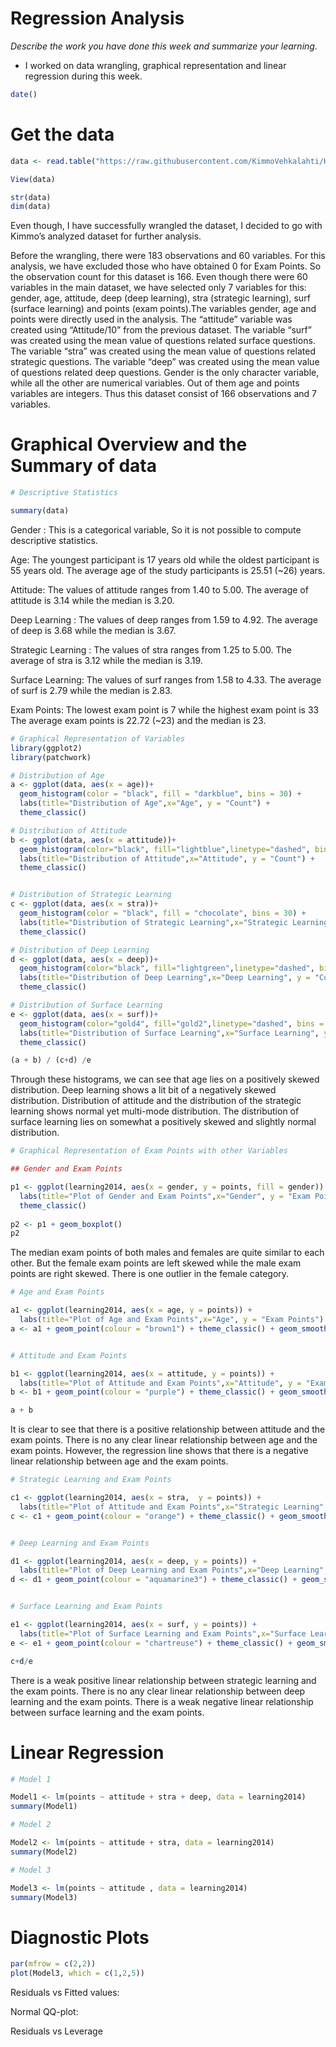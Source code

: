 # Regression Analysis

*Describe the work you have done this week and summarize your learning.*

- I worked on data wrangling, graphical representation and linear regression during this week.  

```r
date()
```
# Get the data

```r

data <- read.table("https://raw.githubusercontent.com/KimmoVehkalahti/Helsinki-Open-Data-Science/master/datasets/learning2014.txt", sep=",", header=TRUE)

View(data)

str(data)
dim(data)
```

Even though, I have successfully wrangled the dataset, I decided to go with Kimmo's analyzed dataset for further analysis.  

Before the wrangling, there were 183 observations and 60 variables. For this analysis, we have excluded those who have obtained 0 for Exam Points. So the observation count for this dataset is 166.
Even though there were 60 variables in the main dataset, we have selected only 7 variables for this: gender, age, attitude, deep (deep learning), stra (strategic learning), surf (surface learning) and points (exam points).The variables gender, age and points were directly used in the analysis. The "attitude" variable was created using "Attitude/10" from the previous dataset. The variable "surf" was created using the mean value of questions related surface questions. The variable "stra" was created using the mean value of questions related strategic questions. The variable "deep" was created using the mean value of questions related deep questions. 
Gender is the only character variable, while all the other are numerical variables. Out of them age and points variables are integers. 
Thus this dataset consist of 166 observations and 7 variables.

# Graphical Overview and the Summary of data

```r
# Descriptive Statistics

summary(data)
```

Gender : This is a categorical variable, So it is not possible to compute descriptive statistics. 

Age: The youngest participant is 17 years old while the oldest participant is 55 years old. The average age of the study participants is 25.51 (~26) years. 

Attitude: The values of attitude ranges from 1.40 to 5.00. The average of attitude is 3.14  while the median is 3.20.

Deep Learning : The values of deep ranges from 1.59 to 4.92. The average of deep is 3.68  while the median is 3.67.

Strategic Learning : The values of stra ranges from 1.25 to 5.00. The average of stra is 3.12  while the median is 3.19.

Surface Learning: The values of surf ranges from 1.58 to 4.33. The average of surf is 2.79  while the median is 2.83.

Exam Points: The lowest exam point is 7 while the highest exam point is 33 The average exam points is 22.72 (~23) and the median is 23.

```r
# Graphical Representation of Variables
library(ggplot2)
library(patchwork)

# Distribution of Age
a <- ggplot(data, aes(x = age))+
  geom_histogram(color = "black", fill = "darkblue", bins = 30) +
  labs(title="Distribution of Age",x="Age", y = "Count") +
  theme_classic()

# Distribution of Attitude
b <- ggplot(data, aes(x = attitude))+
  geom_histogram(color="black", fill="lightblue",linetype="dashed", bins = 30) +
  labs(title="Distribution of Attitude",x="Attitude", y = "Count") +
  theme_classic()


# Distribution of Strategic Learning
c <- ggplot(data, aes(x = stra))+
  geom_histogram(color = "black", fill = "chocolate", bins = 30) +
  labs(title="Distribution of Strategic Learning",x="Strategic Learning", y = "Count") +
  theme_classic()

# Distribution of Deep Learning
d <- ggplot(data, aes(x = deep))+
  geom_histogram(color="black", fill="lightgreen",linetype="dashed", bins = 30) +
  labs(title="Distribution of Deep Learning",x="Deep Learning", y = "Count") +
  theme_classic()

# Distribution of Surface Learning
e <- ggplot(data, aes(x = surf))+
  geom_histogram(color="gold4", fill="gold2",linetype="dashed", bins = 30) +
  labs(title="Distribution of Surface Learning",x="Surface Learning", y = "Count") +
  theme_classic()

(a + b) / (c+d) /e

```
Through these histograms, we can see that age lies on a positively skewed distribution. Deep learning shows a lit bit of a negatively skewed distribution. Distribution of attitude and the distribution of the strategic learning shows normal yet multi-mode distribution. The distribution of surface learning lies on somewhat a positively skewed and slightly normal distribution. 

```r
# Graphical Representation of Exam Points with other Variables

## Gender and Exam Points

p1 <- ggplot(learning2014, aes(x = gender, y = points, fill = gender)) +
  labs(title="Plot of Gender and Exam Points",x="Gender", y = "Exam Points") +
  theme_classic()
  
p2 <- p1 + geom_boxplot()
p2 

```

The median exam points of both males and females are quite similar to each other. But the female exam points are left skewed while the male exam points are right skewed. There is one outlier in the female category. 

```r
# Age and Exam Points

a1 <- ggplot(learning2014, aes(x = age, y = points)) +
  labs(title="Plot of Age and Exam Points",x="Age", y = "Exam Points") 
a <- a1 + geom_point(colour = "brown1") + theme_classic() + geom_smooth(method = "lm")


# Attitude and Exam Points

b1 <- ggplot(learning2014, aes(x = attitude, y = points)) +
  labs(title="Plot of Attitude and Exam Points",x="Attitude", y = "Exam Points") 
b <- b1 + geom_point(colour = "purple") + theme_classic() + geom_smooth(method = "lm")

a + b
```
It is clear to see that there is a positive relationship between attitude and the exam points. There is no any clear linear relationship between age and the exam points. However, the regression line shows that there is a negative linear relationship between age and the exam points. 

```r
# Strategic Learning and Exam Points

c1 <- ggplot(learning2014, aes(x = stra,  y = points)) +
  labs(title="Plot of Attitude and Exam Points",x="Strategic Learning", y = "Exam Points") 
c <- c1 + geom_point(colour = "orange") + theme_classic() + geom_smooth(method = "lm")


# Deep Learning and Exam Points

d1 <- ggplot(learning2014, aes(x = deep, y = points)) +
  labs(title="Plot of Deep Learning and Exam Points",x="Deep Learning", y = "Exam Points") 
d <- d1 + geom_point(colour = "aquamarine3") + theme_classic() + geom_smooth(method = "lm")


# Surface Learning and Exam Points

e1 <- ggplot(learning2014, aes(x = surf, y = points)) +
  labs(title="Plot of Surface Learning and Exam Points",x="Surface Learning", y = "Exam Points") 
e <- e1 + geom_point(colour = "chartreuse") + theme_classic() + geom_smooth(method = "lm")

c+d/e
```

There is a weak positive linear relationship between strategic learning and the exam points. There is no any clear linear relationship between deep learning and the exam points. There is a weak negative linear relationship between surface learning and the exam points. 


# Linear Regression

```r
# Model 1

Model1 <- lm(points ~ attitude + stra + deep, data = learning2014)
summary(Model1)
```



```r
# Model 2

Model2 <- lm(points ~ attitude + stra, data = learning2014)
summary(Model2)
```



```r
# Model 3

Model3 <- lm(points ~ attitude , data = learning2014)
summary(Model3)
```

# Diagnostic Plots

```r
par(mfrow = c(2,2))
plot(Model3, which = c(1,2,5))
```

Residuals vs Fitted values:

Normal QQ-plot:

Residuals vs Leverage


